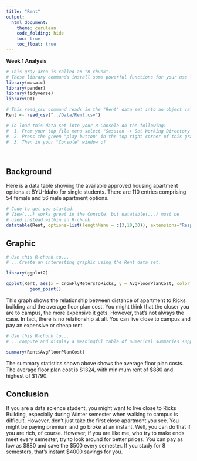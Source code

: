 ```yaml
---
title: "Rent"
output: 
  html_document:
    theme: cerulean
    code_folding: hide
    toc: true
    toc_float: true
---
```


<!-- Welcome to the first Analysis for Math 325! 
The goal of this first assignment is to have you produce a graphical summary and a numerical summary of the "Rent" data set. The fun part is that you get to decide what type of graph and what type of numerical summary to create! You will need to read through the "green text" instructions of this document to find the places where you are supposed to enter R-code in order to complete the assignment. -->


**Week 1 Analysis**

```r
# This gray area is called an "R-chunk". 
# These library commands install some powerful functions for your use later on.
library(mosaic)
library(pander)
library(tidyverse)
library(DT) 

# This read_csv command reads in the "Rent" data set into an object called "Rent"
Rent <- read_csv("../Data/Rent.csv")

# To load this data set into your R-Console do the following:
#  1. From your top file menu select "Session -> Set Working Directory -> To Source File Location"
#  2. Press the green "play button" in the top right corner of this gray box (which is called an "R-chunk").
#  3. Then in your "Console" window of 
```

<br />

## Background

Here is a data table showing the available approved housing apartment options at BYU-Idaho for single students. There are 110 entries comprising 54 female and 56 male apartment options.

```r
# Code to get you started. 
# View(...) works great in the Console, but datatable(...) must be
# used instead within an R-chunk.
datatable(Rent, options=list(lengthMenu = c(3,10,30)), extensions="Responsive")
```


## Graphic

<!-- Present an interesting graphic using the Rent data set. Do not create the same graphics that are shown in the [Good Example Analysis](./Analyses/StudentHousing.html), but you can certainly use those graphics as a guide to inspire you on what to do yourself. -->


```r
# Use this R-chunk to...
# ...Create an interesting graphic using the Rent data set.

library(ggplot2)

ggplot(Rent, aes(x = CrowFlyMetersToRicks, y = AvgFloorPlanCost, color = AvgFloorPlanCost)) +
         geom_point()
```


<!-- Write a few statements here that explain your graphic and what it shows. -->

This graph shows the relationship between distance of apartment to Ricks building and the average floor plan cost. You might think that the closer you are to campus, the more expensive it gets. However, that's not always the case. In fact, there is no relationship at all. You can live close to campus and pay an expensive or cheap rent. 


```r
# Use this R-chunk to...
# ...compute and display a meaningful table of numerical summaries supporting your above graphic.

summary(Rent$AvgFloorPlanCost)
```

<!-- Write a few statements here that introduce your table of numerical summaries and what they show. -->

The summary statistics shown above shows the average floor plan costs. The average floor plan cost is $1324, with minimum rent of $880 and highest of $1790.


## Conclusion

If you are a data science student, you might want to live close to Ricks Building, especially during Winter semester when walking to campus is difficult. However, don't just take the first close apartment you see. You might be paying premium and go broke at an instant. Well, you can do that if you are rich, of course. However, if you are like me, who try to make ends meet every semester, try to look around for better prices. You can pay as low as $880 and save the $500 every semester. If you study for 8 semesters, that's instant $4000 savings for you.



